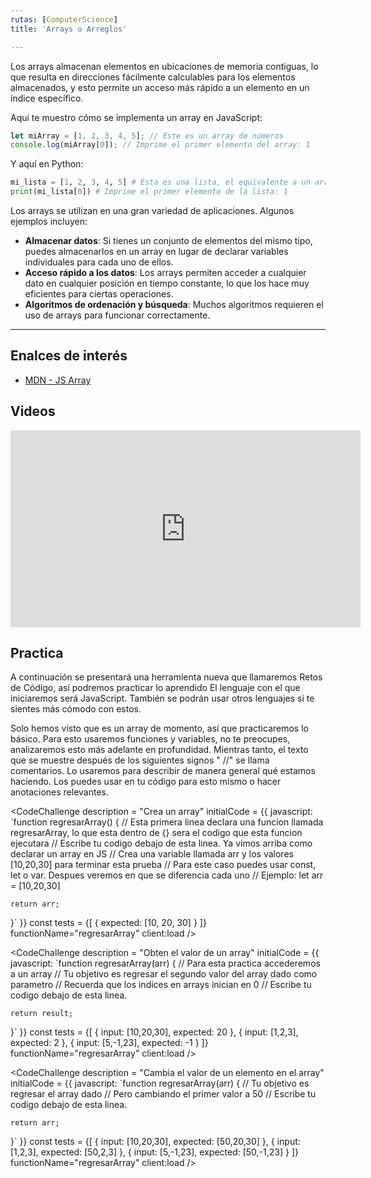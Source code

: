 ```yaml
---
rutas: [ComputerScience]
title: 'Arrays o Arreglos'

---
```


Los arrays almacenan elementos en ubicaciones de memoria contiguas, lo que resulta en direcciones fácilmente calculables para los elementos almacenados, y esto permite un acceso más rápido a un elemento en un índice específico.

Aquí te muestro cómo se implementa un array en JavaScript:

```js
let miArray = [1, 2, 3, 4, 5]; // Este es un array de números
console.log(miArray[0]); // Imprime el primer elemento del array: 1
```

Y aquí en Python:

```python
mi_lista = [1, 2, 3, 4, 5] # Esta es una lista, el equivalente a un array en Python
print(mi_lista[0]) # Imprime el primer elemento de la lista: 1
```

Los arrays se utilizan en una gran variedad de aplicaciones. Algunos ejemplos incluyen:

* **Almacenar datos**: Si tienes un conjunto de elementos del mismo tipo, puedes almacenarlos en un array en lugar de declarar variables individuales para cada uno de ellos.
* **Acceso rápido a los datos**: Los arrays permiten acceder a cualquier dato en cualquier posición en tiempo constante, lo que los hace muy eficientes para ciertas operaciones.
* **Algoritmos de ordenación y búsqueda**: Muchos algoritmos requieren el uso de arrays para funcionar correctamente.

---

## Enalces de interés

- [MDN - JS Array](https://developer.mozilla.org/es/docs/Web/JavaScript/Reference/Global_Objects/Array)

## Videos
<iframe width="560" height="315" src="https://www.youtube.com/embed/_FsRvYZNbnc?si=9klNICBVCuytw4TU" title="YouTube video player" frameborder="0" allow="accelerometer; autoplay; clipboard-write; encrypted-media; gyroscope; picture-in-picture; web-share" allowfullscreen></iframe>

## Practica

A continuación se presentará una herramienta nueva que llamaremos Retos de Código, así podremos practicar lo aprendido
El lenguaje con el que iniciaremos será JavaScript. 
También se podrán usar otros lenguajes si te sientes más cómodo con estos.

Solo hemos visto que es un array de momento, así que practicaremos lo básico. Para esto usaremos funciones y variables, 
no te preocupes, analizaremos esto más adelante en profundidad. Mientras tanto, el texto que se muestre después de los 
siguientes signos " //" se llama comentarios. Lo usaremos para describir de manera general qué estamos haciendo. Los 
puedes usar en tu código para esto mismo o hacer anotaciones relevantes.

<CodeChallenge
    description = "Crea un array"
    initialCode = {{
        javascript: `function regresarArray() { // Esta primera linea declara una funcion llamada regresarArray, lo que esta dentro de {} sera el codigo que esta funcion ejecutara
    // Escribe tu codigo debajo de esta linea. Ya vimos arriba como declarar un array en JS
    // Crea una variable llamada arr y los valores [10,20,30] para terminar esta prueba
    // Para este caso puedes usar const, let o var. Despues veremos en que se diferencia cada uno
    // Ejemplo: let arr = [10,20,30]
    
    return arr;
}`
    }}
    const tests = {[
    { expected: [10, 20, 30] }
    ]}
    functionName="regresarArray"
 client:load />

 <CodeChallenge
    description = "Obten el valor de un array"
    initialCode = {{
        javascript: `function regresarArray(arr) { 
    // Para esta practica accederemos a un array
    // Tu objetivo es regresar el segundo valor del array dado como parametro
    // Recuerda que los indices en arrays inician en 0
    // Escribe tu codigo debajo de esta linea.
    
    return result;
}`
    }}
    const tests = {[
    { input: [10,20,30], expected: 20 },
    { input: [1,2,3], expected: 2 },
    { input: [5,-1,23], expected: -1 }
    ]}
    functionName="regresarArray"
 client:load />

 <CodeChallenge
    description = "Cambia el valor de un elemento en el array"
    initialCode = {{
        javascript: `function regresarArray(arr) { 
    // Tu objetivo es regresar el array dado
    // Pero cambiando el primer valor a 50
    // Escribe tu codigo debajo de esta linea.
    
    return arr;
}`
    }}
    const tests = {[
    { input: [10,20,30], expected: [50,20,30] },
    { input: [1,2,3], expected: [50,2,3] },
    { input: [5,-1,23], expected: [50,-1,23] }
    ]}
    functionName="regresarArray"
 client:load />